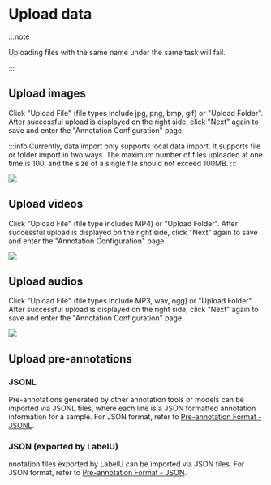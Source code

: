 # Upload data

:::note

Uploading files with the same name under the same task will fail.

:::

## Upload images


Click "Upload File" (file types include jpg, png, bmp, gif) or "Upload Folder". After successful upload is displayed on the right side, click "Next" again to save and enter the "Annotation Configuration" page.

:::info
Currently, data import only supports local data import. It supports file or folder import in two ways. The maximum number of files uploaded at one time is 100, and the size of a single file should not exceed 100MB.
:::

![](/image-import.png)

## Upload videos

Click "Upload File" (file type includes MP4) or "Upload Folder". After successful upload is displayed on the right side, click "Next" again to save and enter the "Annotation Configuration" page.

![](/video-import.png)

## Upload audios

Click "Upload File" (file types include MP3, wav, ogg) or "Upload Folder". After successful upload is displayed on the right side, click "Next" again to save and enter the "Annotation Configuration" page.

![](/audio-import.png)

## Upload pre-annotations

### JSONL

Pre-annotations generated by other annotation tools or models can be imported via JSONL files, where each line is a JSON formatted annotation information for a sample. For JSON format, refer to [Pre-annotation Format - JSONL](/schema/pre-annotation/jsonl/image).

### JSON (exported by LabelU)

nnotation files exported by LabelU can be imported via JSON files. For JSON format, refer to [Pre-annotation Format - JSON](/schema/pre-annotation/json).